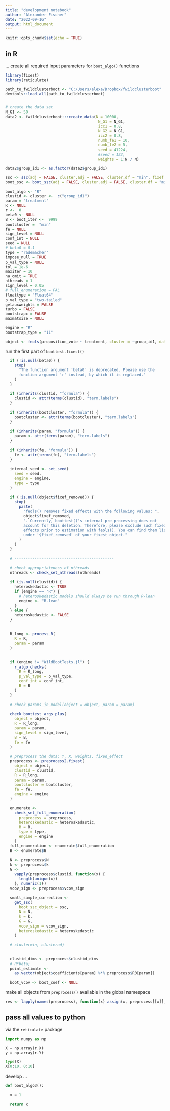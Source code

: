 ```yaml
---
title: "development notebook"
author: "Alexander Fischer"
date: "2022-09-16"
output: html_document
---
```


```r
knitr::opts_chunk$set(echo = TRUE)
```

## in R

... create all required input parameters for `boot_algo()` functions

```r
library(fixest)
library(reticulate)

path_to_fwildclusterboot <- "C:/Users/alexa/Dropbox/fwildclusterboot"
devtools::load_all(path_to_fwildclusterboot)


# create the data set
N_G1 <- 50
data2 <- fwildclusterboot:::create_data(N = 10000,
                                         N_G1 = N_G1,
                                         icc1 = 0.8,
                                         N_G2 = N_G1,
                                         icc2 = 0.8,
                                         numb_fe1 = 10,
                                         numb_fe2 = 5,
                                         seed = 41224,
                                         #seed = 123,
                                         weights = 1:N / N)

data2$group_id1 <- as.factor(data2$group_id1)

ssc <- ssc(adj = FALSE, cluster.adj = FALSE, cluster.df = "min", fixef.K = "none")
boot_ssc <- boot_ssc(adj = FALSE, cluster.adj = FALSE, cluster.df = "min", fixef.K = "none")

boot_algo <- "R"
clustid <- cluster <-  c("group_id1")
param = "treatment"
R <- NULL
r <-  0
beta0 <- NULL
B <- boot_iter <-  9999
bootcluster =  "min"
fe = NULL
sign_level = NULL
conf_int = NULL
seed = NULL
# beta0 = 0.1
type = "rademacher"
impose_null = TRUE
p_val_type = NULL
tol = 1e-6
maxiter = 10
na_omit = TRUE
nthreads = 1
sign_level = 0.05
# full_enumeration = FAL
floattype = "Float64"
p_val_type = "two-tailed"
getauxweights = FALSE
turbo = FALSE
bootstrapc = FALSE
maxmatsize = NULL

engine = "R"
bootstrap_type = "11"

object <- feols(proposition_vote ~ treatment, cluster = ~group_id1, data = voters)
```

run the first part of `boottest.fixest()`

```r
  if (!is.null(beta0)) {
    stop(
      "The function argument 'beta0' is deprecated. Please use the
      function argument 'r' instead, by which it is replaced."
    )
  }
  
  if (inherits(clustid, "formula")) {
    clustid <- attr(terms(clustid), "term.labels")
  }
  
  if (inherits(bootcluster, "formula")) {
    bootcluster <- attr(terms(bootcluster), "term.labels")
  }
  
  if (inherits(param, "formula")) {
    param <- attr(terms(param), "term.labels")
  }
  
  if (inherits(fe, "formula")) {
    fe <- attr(terms(fe), "term.labels")
  }
  
  internal_seed <- set_seed(
    seed = seed,
    engine = engine,
    type = type
  )
  
  if (!is.null(object$fixef_removed)) {
    stop(
      paste(
        "feols() removes fixed effects with the following values: ",
        object$fixef_removed,
        ". Currently, boottest()'s internal pre-processing does not
        account for this deletion. Therefore, please exclude such fixed
        effects prior to estimation with feols(). You can find them listed
        under '$fixef_removed' of your fixest object."
      )
    )
  }
  
  # --------------------------------------------
  
  # check appropriateness of nthreads
  nthreads <- check_set_nthreads(nthreads)
  
  if (is.null(clustid)) {
    heteroskedastic <- TRUE
    if (engine == "R") {
      # heteroskedastic models should always be run through R-lean
      engine <- "R-lean"
    }
  } else {
    heteroskedastic <- FALSE
  }
  
  
  R_long <- process_R(
    R = R,
    param = param
  )
  
  
  if (engine != "WildBootTests.jl") {
    r_algo_checks(
      R = R_long,
      p_val_type = p_val_type,
      conf_int = conf_int,
      B = B
    )
  }
  
  # check_params_in_model(object = object, param = param)
  
  check_boottest_args_plus(
    object = object,
    R = R_long,
    param = param,
    sign_level = sign_level,
    B = B,
    fe = fe
  )
  
  # preprocess the data: Y, X, weights, fixed_effect
  preprocess <- preprocess2.fixest(
    object = object,
    clustid = clustid,
    R = R_long,
    param = param,
    bootcluster = bootcluster,
    fe = fe,
    engine = engine
  )
  
  enumerate <-
    check_set_full_enumeration(
      preprocess = preprocess,
      heteroskedastic = heteroskedastic,
      B = B,
      type = type,
      engine = engine
    )
  full_enumeration <- enumerate$full_enumeration
  B <- enumerate$B
  
  N <- preprocess$N
  k <- preprocess$k
  G <-
    vapply(preprocess$clustid, function(x) {
      length(unique(x))
    }, numeric(1))
  vcov_sign <- preprocess$vcov_sign
  
  small_sample_correction <-
    get_ssc(
      boot_ssc_object = ssc,
      N = N,
      k = k,
      G = G,
      vcov_sign = vcov_sign,
      heteroskedastic = heteroskedastic
    )
  
  # clustermin, clusteradj
  
  
  clustid_dims <- preprocess$clustid_dims
  # R*beta;
  point_estimate <-
    as.vector(object$coefficients[param] %*% preprocess$R0[param])
  
  boot_vcov <- boot_coef <- NULL

```

make all objects from `preprocess()` available in the global namespace

```r
res <- lapply(names(preprocess), function(x) assign(x, preprocess[[x]], envir = .GlobalEnv))
```

## pass all values to python

via the `reticulate` package

```python
import numpy as np

X = np.array(r.X)
y = np.array(r.Y)

type(X)
X[0:10, 0:10]

```
develop ... 

```python
def boot_algo3(): 
  
  x = 1
  
  return x
  
```

